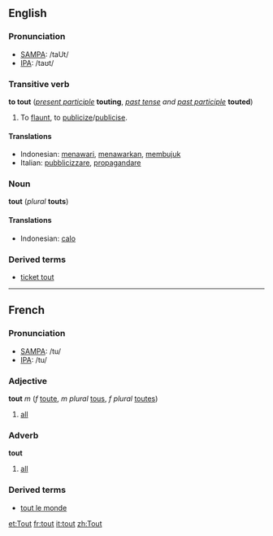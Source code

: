 ==English==
===Pronunciation===
*[[w:SAMPA|SAMPA]]: /taUt/
*[[w:IPA|IPA]]: /taʊt/

===Transitive verb===
'''to tout''' (''[[present participle]]'' '''touting''', ''[[past tense]] and [[past participle]]'' '''touted''')

# To [[flaunt]], to [[publicize]]/[[publicise]].

====Translations====
*Indonesian: [[tawar|menawari]], [[tawar|menawarkan]], [[bujuk|membujuk]]
*Italian: [[pubblicizzare]], [[propagandare]]

===Noun===
'''tout''' (''plural'' '''touts''')

====Translations====
*Indonesian: [[calo]]

===Derived terms===
*[[ticket tout]]

----
==French==
===Pronunciation===
*[[w:SAMPA|SAMPA]]: /tu/
*[[w:IPA|IPA]]: /tu/

===Adjective===
'''tout''' ''m'' (''f'' [[toute]], ''m plural'' [[tous]], ''f plural'' [[toutes]])

#[[all]]

===Adverb===
'''tout'''

#[[all]]

===Derived terms===
*[[tout le monde]]

[[et:Tout]]
[[fr:tout]]
[[it:tout]]
[[zh:Tout]]